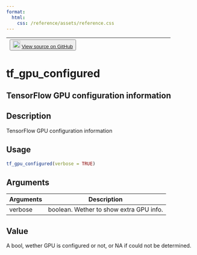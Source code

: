 ```yaml
---
format:
  html:
    css: /reference/assets/reference.css
---
```


| <button class="button"> ![](/reference/assets/GitHub-Mark-32px.png){width="20"} [View source on GitHub](https://github.com/rstudio/tensorflow//blob/main/R/package.R#L199) </button> |
|:------------------------------:|:--------------------------------------:|

# tf_gpu_configured

## TensorFlow GPU configuration information

## Description
TensorFlow GPU configuration information 


## Usage
```r
tf_gpu_configured(verbose = TRUE) 
```

## Arguments
|Arguments|Description|
|---|---|
| verbose | boolean. Wether to show extra GPU info. |



## Value
A bool, wether GPU is configured or not, or NA if could not be determined. 




